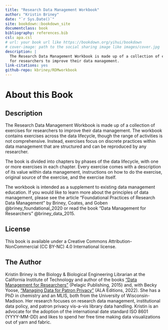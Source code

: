 ```yaml
--- 
title: "Research Data Management Workbook"
author: "Kristin Briney"
date: "`r Sys.Date()`"
site: bookdown::bookdown_site
documentclass: book
bibliography: references.bib
csl: apa.csl
# url: your book url like https://bookdown.org/yihui/bookdown
# cover-image: path to the social sharing image like images/cover.jpg
description: |
  The Research Data Management Workbook is made up of a collection of exercises
  for researchers to improve their data management.
link-citations: yes
github-repo: kbriney/RDMworkbook
---
```


# About this Book {-}

## Description {-}

The Research Data Management Workbook is made up of a collection of exercises for researchers to improve their data management. The workbook contains exercises across the data lifecycle, though the range of activities is not comprehensive. Instead, exercises focus on discrete practices within data management that are structured and can be reproduced by any researcher.

The book is divided into chapters by phases of the data lifecycle, with one or more exercises in each chapter. Every exercise comes with a description of its value within data management, instructions on how to do the exercise, original source of the exercise, and the exercise itself.

The workbook is intended as a supplement to existing data management education. If you would like to learn more about the principles of data management, please see the article "Foundational Practices of Research Data Management" by Briney, Coates, and Goben @briney_foundational_2020 or read the book “Data Management for Researchers” @briney_data_2015.

## License {-}

This book is available under a Creative Commons Attribution-NonCommercial (CC BY-NC) 4.0 International license.

## The Author {-}

Kristin Briney is the Biology & Biological Engineering Librarian at the California Institute of Technology and author of the books [“Data Management for Researchers”](https://pelagicpublishing.com/products/data-management-for-researchers-briney) (Pelagic Publishing, 2015) and, with Becky Yoose, [“Managing Data for Patron Privacy”](https://www.alastore.ala.org/mdpp) (ALA Editions, 2022). She has a PhD in chemistry and an MLIS, both from the University of Wisconsin-Madison. Her research focuses on research data management, institutional data policy, and patron privacy vis-a-vis library data handling. Kristin is an advocate for the adoption of the international date standard ISO 8601 (YYYY-MM-DD) and likes to spend her free time making data visualizations out of yarn and fabric.
